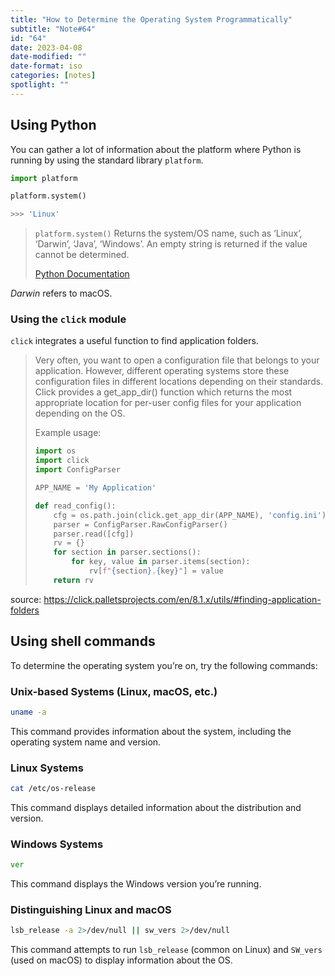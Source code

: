 ```yaml
---
title: "How to Determine the Operating System Programmatically"
subtitle: "Note#64"
id: "64"
date: 2023-04-08
date-modified: ""
date-format: iso
categories: [notes]
spotlight: ""
---
```

## Using Python

You can gather a lot of information about the platform where Python is running by using the standard library `platform`.

```python
import platform

platform.system()

>>> 'Linux'
```

> `platform.system()`
> Returns the system/OS name, such as 'Linux', 'Darwin', 'Java', 'Windows'. An empty string is returned if the value cannot be determined.
>
> [Python Documentation](https://docs.python.org/3/library/platform.html#platform.system)

*Darwin* refers to macOS.

### Using the `click` module

`click` integrates a useful function to find application folders.

> Very often, you want to open a configuration file that belongs to your application. However, different operating systems store these configuration files in different locations depending on their standards. Click provides a get_app_dir() function which returns the most appropriate location for per-user config files for your application depending on the OS.
>
> Example usage:
>
> ```python
> import os
> import click
> import ConfigParser
>
> APP_NAME = 'My Application'
>
> def read_config():
>     cfg = os.path.join(click.get_app_dir(APP_NAME), 'config.ini')
>     parser = ConfigParser.RawConfigParser()
>     parser.read([cfg])
>     rv = {}
>     for section in parser.sections():
>         for key, value in parser.items(section):
>             rv[f"{section}.{key}"] = value
>     return rv
> ```

source: <https://click.palletsprojects.com/en/8.1.x/utils/#finding-application-folders>

## Using shell commands

To determine the operating system you're on, try the following commands:

### Unix-based Systems (Linux, macOS, etc.)

```bash
uname -a
```

This command provides information about the system, including the operating system name and version.

### Linux Systems

```bash
cat /etc/os-release
```

This command displays detailed information about the distribution and version.

### Windows Systems

```cmd
ver
```

This command displays the Windows version you're running.

### Distinguishing Linux and macOS

```bash
lsb_release -a 2>/dev/null || sw_vers 2>/dev/null
```

This command attempts to run `lsb_release` (common on Linux) and `SW_vers` (used on macOS) to display information about the OS.
